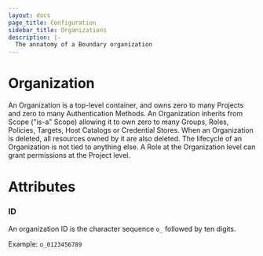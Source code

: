 ```yaml
---
layout: docs
page_title: Configuration
sidebar_title: Organizations
description: |-
  The annatomy of a Boundary organization
---
```


# Organization

An Organization is a top-level container,
and owns zero to many Projects
and zero to many Authentication Methods.
An Organization inherits from Scope ("is-a" Scope)
allowing it to own zero to many
Groups,
Roles,
Policies,
Targets,
Host Catalogs
or Credential Stores.
When an Organization is deleted,
all resources owned by it are also deleted.
The lifecycle of an Organization is not tied to anything else.
A Role at the Organization level can grant permissions at the Project level.

# Attributes

### ID

An organization ID is the character sequence `o_` followed by ten digits.

Example: `o_0123456789`
